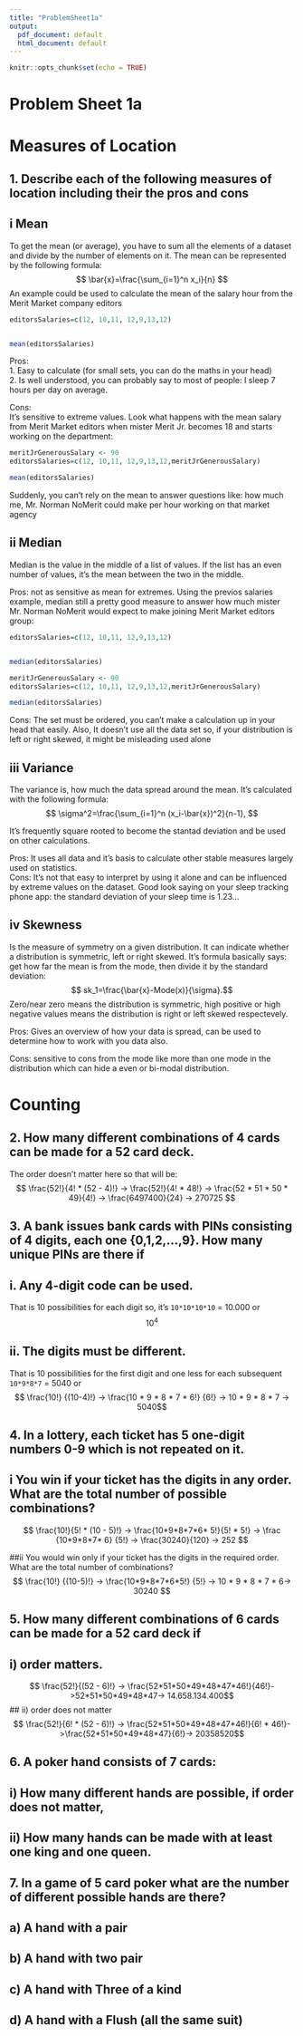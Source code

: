 ```yaml
---
title: "ProblemSheet1a"
output:
  pdf_document: default
  html_document: default
---
```


```r
knitr::opts_chunk$set(echo = TRUE)
```

# Problem Sheet 1a

# Measures of Location

## 1. Describe each of the following measures of location including their the pros and cons

## i Mean
To get the mean (or average), you have to sum all the elements of a dataset and divide by the number of elements on it. The mean can be represented by the following formula:
$$ \bar{x}=\frac{\sum_{i=1}^n x_i}{n} $$
An example could be used to calculate the mean of the salary hour from the Merit Market company editors
```r
editorsSalaries=c(12, 10,11, 12,9,13,12) 


mean(editorsSalaries) 
```
Pros:  
1. Easy to calculate (for small sets, you can do the maths in your head)  
2. Is well understood, you can probably say to most of people: I sleep 7 hours per day on average.


Cons:  
It's sensitive to extreme values. Look what happens with the mean salary from Merit Market editors when mister Merit Jr. becomes 18 and starts working on the department:
```r
meritJrGenerousSalary <- 90
editorsSalaries=c(12, 10,11, 12,9,13,12,meritJrGenerousSalary) 

mean(editorsSalaries)
```
  
Suddenly, you can't rely on the mean to answer questions like: how much me, Mr. Norman NoMerit could make per hour working on that market agency  

## ii Median  
Median is the value in the middle of a list of values. If the list has an even number of values, it's the mean between the two in the middle.  

Pros: not as sensitive as mean for extremes. Using the previos salaries example, median still a pretty good measure to answer how much mister Mr. Norman NoMerit would expect to make joining Merit Market editors group:
```r
editorsSalaries=c(12, 10,11, 12,9,13,12) 


median(editorsSalaries) 
```

```r
meritJrGenerousSalary <- 90
editorsSalaries=c(12, 10,11, 12,9,13,12,meritJrGenerousSalary) 

median(editorsSalaries)
```
  
  
Cons: The set must be ordered, you can't make a calculation up in your head that easily. Also, It doesn't use all the data set so, if your distribution is left or right skewed, it might be misleading used alone


## iii Variance
The variance is, how much the data spread around the mean. It's calculated with the following formula:
$$ \sigma^2=\frac{\sum_{i=1}^n (x_i-\bar{x})^2}{n-1}, $$
  
It's frequently square rooted to become the stantad deviation and be used on other calculations. 

Pros: It uses all data and it's basis to calculate other stable measures largely used on statistics.  
Cons: It's not that easy to interpret by using it alone and can be influenced by extreme values on the dataset. Good look saying on your sleep tracking phone app: the standard deviation of your sleep time is 1.23...  


## iv Skewness
Is the measure of symmetry on a given distribution. It can indicate whether a distribution is symmetric, left or right skewed. It's formula basically says: get how far the mean is from the mode, then divide it by the standard deviation: 
$$ sk_1=\frac{\bar{x}-Mode(x)}{\sigma}.$$
Zero/near zero means the distribution is symmetric, high positive or high negative values means the distribution is right or left skewed respectevely.  

Pros: Gives an overview of how your data is spread, can be used to determine how to work with you data also.  

Cons: sensitive to cons from the mode like more than one mode in the distribution which can hide a even or bi-modal distribution.   


# Counting

## 2. How many different combinations of 4 cards can be made for a 52 card deck.  
The order doesn't matter here so that will be:
$$ \frac{52!}{4! * (52 - 4)!}  -> \frac{52!}{4! * 48!} -> \frac{52 * 51 * 50 * 49}{4!} -> \frac{6497400}{24} -> 270725 $$

## 3. A bank issues bank cards with PINs consisting of 4 digits, each one {0,1,2,...,9}. How many unique PINs are there if

## i. Any 4-digit code can be used.
That is 10 possibilities for each digit so, it's `10*10*10*10` = 10.000 or 
$$ 10^4 $$

## ii. The digits must be different.
That is 10 possibilities for the first digit and one less for each subsequent `10*9*8*7` = 5040 or
$$ \frac{10!} {(10-4)!} -> \frac{10 * 9 * 8 * 7 * 6!} {6!} -> 10 * 9 * 8 * 7 -> 5040$$


## 4. In a lottery, each ticket has 5 one-digit numbers 0-9 which is not repeated on it.

## i You win if your ticket has the digits in any order. What are the total number of possible combinations?
$$ \frac{10!}{5! * (10 - 5)!}  -> \frac{10*9*8*7*6* 5!}{5! * 5!} -> \frac {10*9*8*7* 6} {5!} -> \frac{30240}{120} -> 252 $$

##ii You would win only if your ticket has the digits in the required order. What are the total number of combinations?  
$$ \frac{10!} {(10-5)!} -> \frac{10*9*8*7*6*5!} {5!} -> 10 * 9 * 8 * 7 * 6-> 30240 $$

  
  
## 5. How many different combinations of 6 cards can be made for a 52 card deck if

## i) order matters.
$$ \frac{52!}{(52 - 6)!}  -> \frac{52*51*50*49*48*47*46!}{46!}->52*51*50*49*48*47-> 14.658.134.400$$
## ii) order does not matter
$$ \frac{52!}{6! * (52 - 6)!}  -> \frac{52*51*50*49*48*47*46!}{6! * 46!}->\frac{52*51*50*49*48*47}{6!}-> 20358520$$
  
  
  
  
## 6. A poker hand consists of 7 cards:

## i) How many different hands are possible, if order does not matter, 
## ii) How many hands can be made with at least one king and one queen.

## 7. In a game of 5 card poker what are the number of different possible hands are there?

## a) A hand with a pair

## b) A hand with two pair

## c) A hand with Three of a kind

## d) A hand with a Flush (all the same suit)
